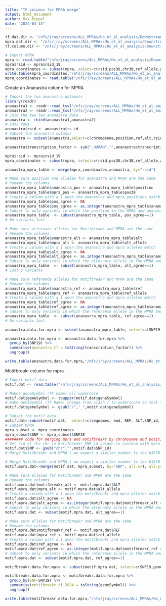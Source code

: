 ```yaml
---
title: "TF columns for MPRA merge"
output: html_document
author: Max Dippel
date: "2024-04-15"
---
```


```r
tf.dat.dir <- "/nfs/jray/screens/ALL_MPRAs/Ho_et_al_analysis/Downstream_Analysis/TF_analysis/motifbreakr/data"
mpra.dat.dir <- "/nfs/jray/screens/ALL_MPRAs/Ho_et_al_analysis/Downstream_Analysis/20240310_mpra_analysis/tcell/glm/data/"
tf.column.dir <- "/nfs/jray/screens/ALL_MPRAs/Ho_et_al_analysis/Downstream_Analysis/20240310_mpra_analysis/data/tf_columns_mpra_merge/"
```



```r
# Import MPRA
mpra <- read.table("/nfs/jray/screens/ALL_MPRAs/Ho_et_al_analysis/Downstream_Analysis/20240310_mpra_analysis/tcell/glm/data/20240310_tcell_glm_mpra_merge_hg38_hg19.txt", sep="\t", header=T)
mpra$rsid <- mpra$rsid_19
mpra_coordinates <- subset(mpra, select=c(rsid,pos38,chr38,ref_allele,alt_allele,SNP38,SNP19))
write.table(mpra_coordinates,"/nfs/jray/screens/ALL_MPRAs/Ho_et_al_analysis/Downstream_Analysis/20240310_mpra_analysis/data/tf_columns_mpra_merge/mpra_coordinates_hg38_hg19.txt", row.names=F, col.names=T, sep="\t", quote=F)
mpra_coordinates <- read.table("/nfs/jray/screens/ALL_MPRAs/Ho_et_al_analysis/Downstream_Analysis/20240310_mpra_analysis/data/tf_columns_mpra_merge/mpra_coordinates_hg38_hg19.txt", sep="\t", header=T)
```

Create an Ananastra column for MPRA
```r
# Import the two ananastra datasets
library(readr)
ananastra1 <- readr::read_tsv("/nfs/jray/screens/ALL_MPRAs/Ho_et_al_analysis/Downstream_Analysis/TF_analysis/motifbreakr/data/ananastra_list1.tsv")
ananastra2 <- readr::read_tsv("/nfs/jray/screens/ALL_MPRAs/Ho_et_al_analysis/Downstream_Analysis/TF_analysis/motifbreakr/data/ananastra_list2.tsv")
# Join the two two ananastra data
ananastra <- rbind(ananastra1,ananastra2)
# 1433 rows
ananastra$rsid <- ananastra$rs_id
# Subset the ananastra columns
ananastra <- subset(ananastra,select=c(chromosome,position,ref,alt,rsid,transcription_factor,finemapping))

ananastra$transcription_factor <- sub("_HUMAN","",ananastra$transcription_factor)

mpra$rsid <- mpra$rsid_19
mpra_coordinates <- subset(mpra, select=c(rsid,pos38,chr38,ref_allele,alt_allele,SNP38,SNP19))

ananastra_mpra_table <- merge(mpra_coordinates,ananastra, by="rsid")

# Make sure position and alleles for ananastra and MPRA are the same 
# Rename the columns 
ananastra_mpra_table$ananastra_pos <- ananastra_mpra_table$position
ananastra_mpra_table$mpra_pos <- ananastra_mpra_table$pos38
# Create a column with a 1 when the ananastra and mpra positions match 
ananastra_mpra_table$pos_agree <- NA
ananastra_mpra_table$pos_agree <- as.integer(ananastra_mpra_table$ananastra_pos == ananastra_mpra_table$mpra_pos)
# Subset to only variants in which the position in the MPRA and ananastra match
ananastra_mpra_table  <- subset(ananastra_mpra_table, pos_agree==1)
# No variants lost

# Make sure alternate alleles for Motifbreakr and MPRA are the same 
# Rename the columns 
ananastra_mpra_table$ananastra_alt <- ananastra_mpra_table$alt
ananastra_mpra_table$mpra_alt <- ananastra_mpra_table$alt_allele
# Create a column with a 1 when the ananastra and mpra alleles match 
ananastra_mpra_table$alt_agree <- NA
ananastra_mpra_table$alt_agree <- as.integer(ananastra_mpra_table$ananastra_alt == ananastra_mpra_table$mpra_alt)
# Subset to only variants in which the alternate allele in the MPRA and ananastra match
ananastra_mpra_table  <- subset(ananastra_mpra_table, alt_agree==1)
# Lost 6 variants

# Make sure reference alleles for Motifbreakr and MPRA are the same 
# Rename the columns 
ananastra_mpra_table$ananastra_ref <- ananastra_mpra_table$ref
ananastra_mpra_table$mpra_ref <- ananastra_mpra_table$ref_allele
# Create a column with a 1 when the ananastra and mpra alleles match 
ananastra_mpra_table$ref_agree <- NA
ananastra_mpra_table$ref_agree <- as.integer(ananastra_mpra_table$ananastra_ref == ananastra_mpra_table$mpra_ref)
# Subset to only variants in which the reference allele in the MPRA and ananastra match
ananastra_mpra_table  <- subset(ananastra_mpra_table, ref_agree==1)
# No variants lost

ananastra.data.for.mpra <- subset(ananastra_mpra_table, select=c(SNP19,transcription_factor))

ananastra.data.for.mpra <- ananastra.data.for.mpra %>%
  group_by(SNP19) %>%
  summarise(ananastra_tf = toString(transcription_factor)) %>%
  ungroup()

write.table(ananastra.data.for.mpra,"/nfs/jray/screens/ALL_MPRAs/Ho_et_al_analysis/Downstream_Analysis/20240310_mpra_analysis/data/tf_columns_mpra_merge/ananastra_data_for_mpra_hg19.txt", row.names=F, col.names=T, sep="\t", quote=F)
```

Motifbreakr column for mpra
```r
# Import motif data
motif.dat <- read.table("/nfs/jray/screens/ALL_MPRAs/Ho_et_al_analysis/Downstream_Analysis/TF_analysis/motifbreakr/data/2023.11.15.hg38.tcells.glm.all.snps.hocomoco.bed.motifbreakr.results.txt", sep="\t", header=T)

# Makes geneSymbol (TF name) all uppercase
motif.dat$geneSymbol <- toupper(motif.dat$geneSymbol)
# make geneSymbol (TF Name) change from slash / to underscore so that the plots can save
motif.dat$geneSymbol <- gsub("/","_",motif.dat$geneSymbol)

# Subset the motif data
motif.dat<-subset(motif.dat,  select=c(seqnames, end, REF, ALT,SNP_id, geneSymbol))
# Subset MPRA
mpra_subset <- mpra_coordinates
mpra_subset$SNP <- mpra_subset$SNP38
######## code for merging mpra and motifbreakr by chromosome and position ########
# Get rid of the chr in motifbreakr SNP_id column to conform with mpra SNP column
motif.dat$SNP <- gsub("chr","",motif.dat$SNP_id)
# Merge Motifbreakr and MPRA ( we expect a similar number to the 61570 that are in the motif.dat right now (example run not represenative of all runs))

# Merge Motifbreakr and MPRA ( we expect a similar number to the 61570 that are in the motif.dat right now (example run not represenative of all runs))
motif.mpra.dat<-merge(motif.dat, mpra_subset, by="SNP", all.x=T, all.y=F)

# Make sure alleles for Motifbreakr and MPRA are the same 
# Rename the columns 
motif.mpra.dat$motifbreakr_alt <- motif.mpra.dat$ALT
motif.mpra.dat$mpra_alt <- motif.mpra.dat$alt_allele
# Create a column with a 1 when the motifbreakr and mpra alleles match (Improve this loop)
motif.mpra.dat$alt_agree <- NA
motif.mpra.dat$alt_agree <- as.integer(motif.mpra.dat$motifbreakr_alt == motif.mpra.dat$mpra_alt)
# Subset to only variants in which the alternate allele in the MPRA and motifbreakr match
motif.mpra.dat <- subset(motif.mpra.dat, alt_agree==1)

# Make sure alleles for Motifbreakr and MPRA are the same 
# Rename the columns 
motif.mpra.dat$motifbreakr_ref <- motif.mpra.dat$REF
motif.mpra.dat$mpra_ref <- motif.mpra.dat$ref_allele
# Create a column with a 1 when the motifbreakr and mpra alleles match (Improve this loop)
motif.mpra.dat$ref_agree <- NA
motif.mpra.dat$ref_agree <- as.integer(motif.mpra.dat$motifbreakr_ref == motif.mpra.dat$mpra_ref)
# Subset to only variants in which the reference allele in the MPRA and motifbreakr match
motif.mpra.dat <- subset(motif.mpra.dat, ref_agree==1)

motifbreakr.data.for.mpra <- subset(motif.mpra.dat, select=c(SNP19,geneSymbol))

motifbreakr.data.for.mpra <- motifbreakr.data.for.mpra %>%
  group_by(SNP=SNP19) %>%
  summarise(motifbreakr_tf_2024 = toString(geneSymbol)) %>%
  ungroup()

write.table(motifbreakr.data.for.mpra,"/nfs/jray/screens/ALL_MPRAs/Ho_et_al_analysis/Downstream_Analysis/20240310_mpra_analysis/data/tf_columns_mpra_merge/motifbreakr_data_for_mpra_hg19.txt", row.names=F, col.names=T, sep="\t", quote=F)
```



